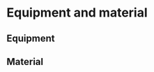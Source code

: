 # Equipment and material

## Equipment

<!--
Listing of the equipment needed and references to the `SIP`'s (Standard Instrument Procedure; `<protocol code>-YYYY.NN`) if any.
If no specific `SIP`'s are available, illustrate the permitted equipment with photos, state the exact type of equipment, ...
-->

## Material

<!--
List of materials used.
Clearly indicate which materials are permissible, which volumes, dimensions, material, ...
For instance, do not state the sample jar, but do: square bottle, volume 250 ml, graduated, made of PE, with a closable lid made of PP.
-->
